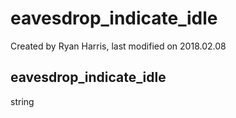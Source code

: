 
# eavesdrop_indicate_idle 

 Created by  Ryan Harris, last modified on 2018.02.08

## eavesdrop_indicate_idle

string


